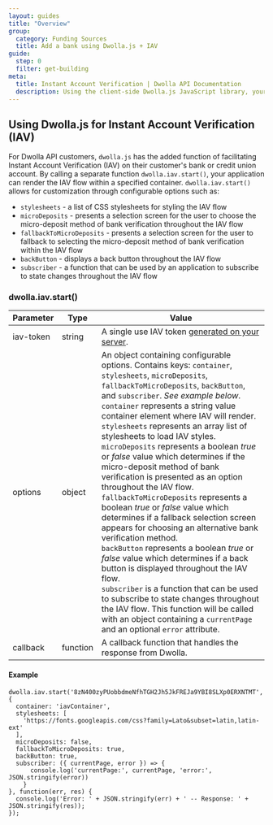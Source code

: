 ```yaml
---
layout: guides
title: "Overview"
group:
  category: Funding Sources
  title: Add a bank using Dwolla.js + IAV
guide:
  step: 0
  filter: get-building
meta:
  title: Instant Account Verification | Dwolla API Documentation
  description: Using the client-side Dwolla.js JavaScript library, your application can add and verify a customer's bank account in a matter of seconds.
---
```


## Using Dwolla.js for Instant Account Verification (IAV)

For Dwolla API customers, `dwolla.js` has the added function of facilitating Instant Account Verification (IAV) on their customer's bank or credit union account. By calling a separate function `dwolla.iav.start()`, your application can render the IAV flow within a specified container. `dwolla.iav.start()` allows for customization through configurable options such as:

- `stylesheets` - a list of CSS stylesheets for styling the IAV flow
- `microDeposits` - presents a selection screen for the user to choose the micro-deposit method of bank verification throughout the IAV flow
- `fallbackToMicroDeposits` - presents a selection screen for the user to fallback to selecting the micro-deposit method of bank verification within the IAV flow
- `backButton` - displays a back button throughout the IAV flow
- `subscriber` - a function that can be used by an application to subscribe to state changes throughout the IAV flow

### dwolla.iav.start()

| Parameter | Type     | Value                                                                                                                                                                                                                                                                                                                                                                                                                                                                                                                                                                                                                                                                                                                                                                                                                                                                                                                                                                                                                                                                                               |
| --------- | -------- | --------------------------------------------------------------------------------------------------------------------------------------------------------------------------------------------------------------------------------------------------------------------------------------------------------------------------------------------------------------------------------------------------------------------------------------------------------------------------------------------------------------------------------------------------------------------------------------------------------------------------------------------------------------------------------------------------------------------------------------------------------------------------------------------------------------------------------------------------------------------------------------------------------------------------------------------------------------------------------------------------------------------------------------------------------------------------------------------------- |
| iav-token | string   | A single use IAV token [generated on your server](https://docs.dwolla.com/#generate-an-iav-token).                                                                                                                                                                                                                                                                                                                                                                                                                                                                                                                                                                                                                                                                                                                                                                                                                                                                                                                                                                                                  |
| options   | object   | An object containing configurable options. Contains keys: `container`, `stylesheets`, `microDeposits`, `fallbackToMicroDeposits`, `backButton`, and `subscriber`. _See example below_. <br> `container` represents a string value container element where IAV will render. <br> `stylesheets` represents an array list of stylesheets to load IAV styles. <br> `microDeposits` represents a boolean _true_ or _false_ value which determines if the micro-deposit method of bank verification is presented as an option throughout the IAV flow. <br> `fallbackToMicroDeposits` represents a boolean _true_ or _false_ value which determines if a fallback selection screen appears for choosing an alternative bank verification method. <br> `backButton` represents a boolean _true_ or _false_ value which determines if a back button is displayed throughout the IAV flow. <br> `subscriber` is a function that can be used to subscribe to state changes throughout the IAV flow. This function will be called with an object containing a `currentPage` and an optional `error` attribute. |
| callback  | function | A callback function that handles the response from Dwolla.                                                                                                                                                                                                                                                                                                                                                                                                                                                                                                                                                                                                                                                                                                                                                                                                                                                                                                                                                                                                                                          |

#### Example

```javascriptnoselect
dwolla.iav.start('8zN400zyPUobbdmeNfhTGH2Jh5JkFREJa9YBI8SLXp0ERXNTMT', {
  container: 'iavContainer',
  stylesheets: [
    'https://fonts.googleapis.com/css?family=Lato&subset=latin,latin-ext'
  ],
  microDeposits: false,
  fallbackToMicroDeposits: true,
  backButton: true,
  subscriber: ({ currentPage, error }) => {
      console.log('currentPage:', currentPage, 'error:', JSON.stringify(error))
    }
}, function(err, res) {
  console.log('Error: ' + JSON.stringify(err) + ' -- Response: ' + JSON.stringify(res));
});
```

